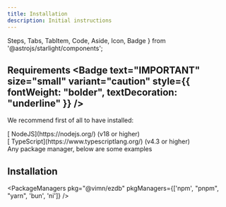 ```yaml
---
title: Installation
description: Initial instructions
---
```


  Steps, Tabs, TabItem, Code, Aside, Icon, Badge
} from '@astrojs/starlight/components';

## Requirements <Badge text="IMPORTANT" size="small" variant="caution" style={{ fontWeight: "bolder", textDecoration: "underline" }} />
We recommend first of all to have installed:
<div class="div-before-installation">
  <Icon name="right-arrow" label=">" class="display-inline" />[<Icon name="node" class="display-inline" /> NodeJS](https://nodejs.org/) (v18 or higher)
</div>
<div class="div-before-installation">
  <Icon name="right-arrow" label=">" class="display-inline" />[<Icon name="seti:typescript" class="display-inline" /> TypeScript](https://www.typescriptlang.org/) (v4.3 or higher) <Badge variant="tip" text="OPTIONAL USE"/>
</div>
<div class="div-before-installation">
  <Icon name="right-arrow" label=">" class="display-inline" /> Any package manager, below are some examples
</div>

## Installation
<PackageManagers pkg="@vimn/ezdb" pkgManagers={['npm', "pnpm", "yarn", 'bun', 'ni']} />
